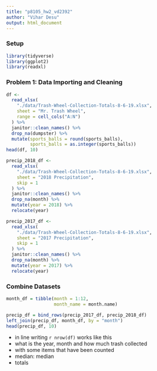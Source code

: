 ```yaml
---
title: "p8105_hw2_vd2392"
author: "Vihar Desu"
output: html_document
---
```

### Setup
```r
library(tidyverse)
library(ggplot2)
library(readxl)
```

### Problem 1: Data Importing and Cleaning
```r
df <-
  read_xlsx(
    "./data/Trash-Wheel-Collection-Totals-8-6-19.xlsx",
    sheet = "Mr. Trash Wheel",
    range = cell_cols("A:N")
  ) %>%
  janitor::clean_names() %>%
  drop_na(dumpster) %>%
  mutate(sports_balls = round(sports_balls),
         sports_balls = as.integer(sports_balls))
head(df, 10)
```


```r
precip_2018_df <-
  read_xlsx(
    "./data/Trash-Wheel-Collection-Totals-8-6-19.xlsx",
    sheet = "2018 Precipitation",
    skip = 1
  ) %>%
  janitor::clean_names() %>%
  drop_na(month) %>%
  mutate(year = 2018) %>%
  relocate(year)

precip_2017_df <-
  read_xlsx(
    "./data/Trash-Wheel-Collection-Totals-8-6-19.xlsx",
    sheet = "2017 Precipitation",
    skip = 1
  ) %>%
  janitor::clean_names() %>%
  drop_na(month) %>%
  mutate(year = 2017) %>%
  relocate(year)
```

### Combine Datasets

```r
month_df = tibble(month = 1:12,
                  month_name = month.name)

precip_df = bind_rows(precip_2017_df, precip_2018_df)
left_join(precip_df, month_df, by = "month")
head(precip_df, 10)


```

* in line writing `r nrow(df)` works like this
* what is the year, month and how much trash collected
* with some items that have been counted
* median: median
* totals




